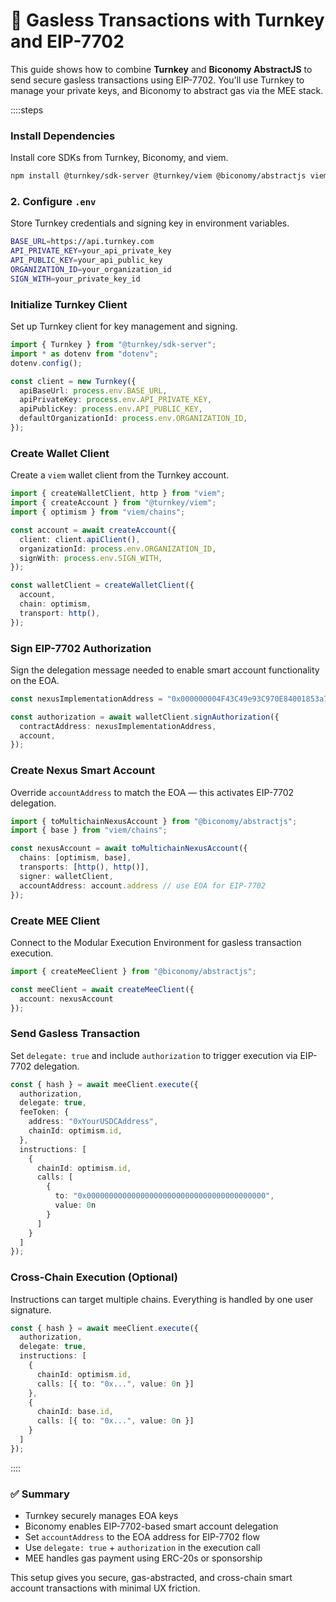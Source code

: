 # 🔐 Gasless Transactions with Turnkey and EIP-7702

This guide shows how to combine **Turnkey** and **Biconomy AbstractJS** to send secure gasless transactions using EIP-7702. You'll use Turnkey to manage your private keys, and Biconomy to abstract gas via the MEE stack.



::::steps
### Install Dependencies

Install core SDKs from Turnkey, Biconomy, and viem.

```bash
npm install @turnkey/sdk-server @turnkey/viem @biconomy/abstractjs viem dotenv
```



### 2. Configure `.env`

Store Turnkey credentials and signing key in environment variables.

```bash
BASE_URL=https://api.turnkey.com
API_PRIVATE_KEY=your_api_private_key
API_PUBLIC_KEY=your_api_public_key
ORGANIZATION_ID=your_organization_id
SIGN_WITH=your_private_key_id
```



### Initialize Turnkey Client

Set up Turnkey client for key management and signing.

```ts
import { Turnkey } from "@turnkey/sdk-server";
import * as dotenv from "dotenv";
dotenv.config();

const client = new Turnkey({
  apiBaseUrl: process.env.BASE_URL,
  apiPrivateKey: process.env.API_PRIVATE_KEY,
  apiPublicKey: process.env.API_PUBLIC_KEY,
  defaultOrganizationId: process.env.ORGANIZATION_ID,
});
```



### Create Wallet Client

Create a `viem` wallet client from the Turnkey account.

```ts
import { createWalletClient, http } from "viem";
import { createAccount } from "@turnkey/viem";
import { optimism } from "viem/chains";

const account = await createAccount({
  client: client.apiClient(),
  organizationId: process.env.ORGANIZATION_ID,
  signWith: process.env.SIGN_WITH,
});

const walletClient = createWalletClient({
  account,
  chain: optimism,
  transport: http(),
});
```



### Sign EIP-7702 Authorization

Sign the delegation message needed to enable smart account functionality on the EOA.

```ts
const nexusImplementationAddress = "0x000000004F43C49e93C970E84001853a70923B03";

const authorization = await walletClient.signAuthorization({
  contractAddress: nexusImplementationAddress,
  account,
});
```



### Create Nexus Smart Account

Override `accountAddress` to match the EOA — this activates EIP-7702 delegation.

```ts
import { toMultichainNexusAccount } from "@biconomy/abstractjs";
import { base } from "viem/chains";

const nexusAccount = await toMultichainNexusAccount({
  chains: [optimism, base],
  transports: [http(), http()],
  signer: walletClient,
  accountAddress: account.address // use EOA for EIP-7702
});
```



### Create MEE Client

Connect to the Modular Execution Environment for gasless transaction execution.

```ts
import { createMeeClient } from "@biconomy/abstractjs";

const meeClient = await createMeeClient({
  account: nexusAccount
});
```

### Send Gasless Transaction

Set `delegate: true` and include `authorization` to trigger execution via EIP-7702 delegation.

```ts
const { hash } = await meeClient.execute({
  authorization,
  delegate: true,
  feeToken: {
    address: "0xYourUSDCAddress",
    chainId: optimism.id,
  },
  instructions: [
    {
      chainId: optimism.id,
      calls: [
        {
          to: "0x0000000000000000000000000000000000000000",
          value: 0n
        }
      ]
    }
  ]
});
```



### Cross-Chain Execution (Optional)

Instructions can target multiple chains. Everything is handled by one user signature.

```ts
const { hash } = await meeClient.execute({
  authorization,
  delegate: true,
  instructions: [
    {
      chainId: optimism.id,
      calls: [{ to: "0x...", value: 0n }]
    },
    {
      chainId: base.id,
      calls: [{ to: "0x...", value: 0n }]
    }
  ]
});
```
::::


### ✅ Summary

* Turnkey securely manages EOA keys
* Biconomy enables EIP-7702-based smart account delegation
* Set `accountAddress` to the EOA address for EIP-7702 flow
* Use `delegate: true` + `authorization` in the execution call
* MEE handles gas payment using ERC-20s or sponsorship

This setup gives you secure, gas-abstracted, and cross-chain smart account transactions with minimal UX friction.
